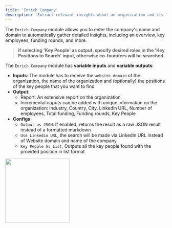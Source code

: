 ```yaml
---
title: 'Enrich Company'
description: 'Extract relevant insights about an organization and its leadership'
---
```


The `Enrich Company` module allows you to enter the company's name and domain to automatically gather detailed insights, including an overview, key employees, funding rounds, and more. 

>**if selecting 'Key People' as output, specify desired roles in the 'Key Positions to Search' input, otherwise co-founders will be searched.**

The `Enrich Company` module has **variable inputs** and **variable outputs**:

- **Inputs**: The module has to receive the `website domain` of the organization, the name of the organization and (optionally) the positions of the key people that you want to find
- **Output**: 
     - Report: An extensive report on the organization
     - Incremental ouputs can be added with unique information on the organization: Industry, Country, City, Linkedin URL, Number of employees, Total funding, Funding rounds, Key People
- **Configs**: 
     - `Output as JSON`: If enabled, returns the result as a raw JSON result instead of a formatted markdown
     - `Use Linkedin URL`, the search will be made via Linkedin URL instead of Website domain and name of the company
     - `Key People As List`, Outputs all the key people found with the provided position in list format

<img height="200" src="/EC.png"  />

